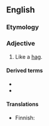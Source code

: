 ==English==

===Etymology===
{{suffix|en|hag|ish}}

===Adjective===
{{en-adj}}

# Like a [[hag]].

====Derived terms====
* {{l|en|haggishly}}
* {{l|en|haggishness}}

====Translations====
{{trans-top|like a hag}}
* Finnish: {{t+|fi|ämmämäinen}}
{{trans-mid}}
{{trans-bottom}}